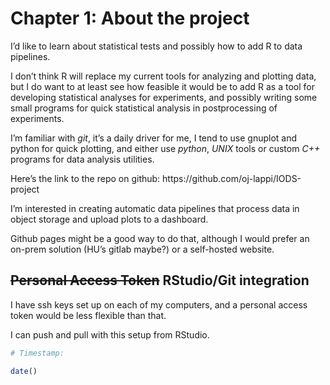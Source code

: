 
# Chapter 1: About the project

I'd like to learn about statistical tests and possibly how to add R to data pipelines.

I don't think R will replace my current tools for analyzing and plotting data, but I do want to at least see how feasible it would be to add R as a tool for developing statistical analyses for experiments, and possibly writing some small programs for quick statistical analysis in postprocessing of experiments.

I'm familiar with _git_, it's a daily driver for me, I tend to use gnuplot and python for quick plotting, and either use _python_, _UNIX_ tools or custom _C++_ programs for data analysis utilities.

Here's the link to the repo on github:
https://github.com/oj-lappi/IODS-project

I'm interested in creating automatic data pipelines that process data in object storage and upload plots to a dashboard.

Github pages might be a good way to do that, although I would prefer an on-prem solution (HU's gitlab maybe?) or a self-hosted website.

## ~~Personal Access Token~~ RStudio/Git integration

I have ssh keys set up on each of my computers, and a personal access token would be less flexible than that.

I can push and pull with this setup from RStudio.


```r
# Timestamp:

date()

```
